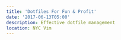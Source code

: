```yaml
---
title: 'Dotfiles For Fun & Profit'
date: '2017-06-13T05:00'
description: Effective dotfile management
location: NYC Vim
---
```


<ResponsiveIFrame
  src="https://docs.google.com/presentation/d/e/2PACX-1vQZg4uXLyw5SMuTbyZJ--fksNQTq4Ih34aWwcdLq9bAe1BeKLpcP-d05UwAAtVJieh5WjkD0iJln4is/embed?start=false&loop=false&delayms=3000"
  width="960"
  height="569"
/>
